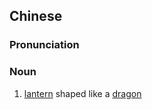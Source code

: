 {{also|龙灯}}
==Chinese==
{{zh-forms|s=龙灯}}

===Pronunciation===
{{zh-pron
|m=lóngdēng
|c=lung4 dang1
|mn=xm:lêng-teng
|cat=n
}}

===Noun===
{{zh-noun}}

# [[lantern]] shaped like a [[dragon]]